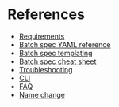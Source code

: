 # References

- [Requirements](/batch_changes/references/requirements)
- [Batch spec YAML reference](/batch_changes/references/batch_spec_yaml_reference)
- [Batch spec templating](/batch_changes/references/batch_spec_templating)
- [Batch spec cheat sheet](/batch_changes/references/batch_spec_cheat_sheet)
- [Troubleshooting](/batch_changes/references/troubleshooting)
- [CLI](/cli/references/batch/)
- [FAQ](/batch_changes/references/faq)
- [Name change](/batch_changes/references/name-change)

